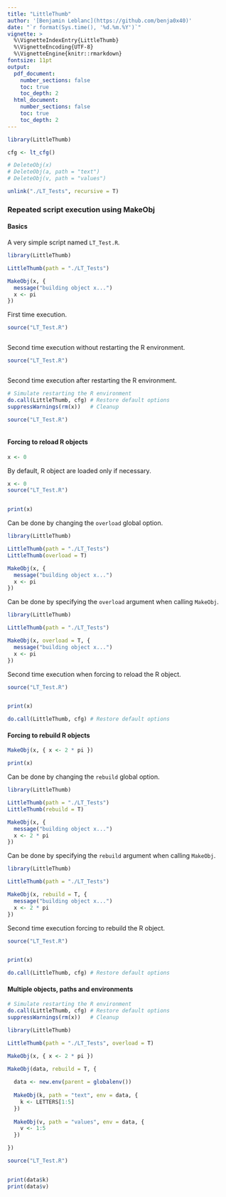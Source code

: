 ```yaml
---
title: "LittleThumb"
author: '[Benjamin Leblanc](https://github.com/benja0x40)'
date: "`r format(Sys.time(), '%d.%m.%Y')`"
vignette: >
  %\VignetteIndexEntry{LittleThumb}
  %\VignetteEncoding{UTF-8}
  %\VignetteEngine{knitr::rmarkdown}
fontsize: 11pt
output:
  pdf_document:
    number_sections: false
    toc: true
    toc_depth: 2
  html_document:
    number_sections: false
    toc: true
    toc_depth: 2
---
```


```r
library(LittleThumb)

cfg <- lt_cfg()

# DeleteObj(x)
# DeleteObj(a, path = "text")
# DeleteObj(v, path = "values")

unlink("./LT_Tests", recursive = T)
```

### Repeated script execution using MakeObj

#### Basics

A very simple script named `LT_Test.R`.

```r
library(LittleThumb)

LittleThumb(path = "./LT_Tests")

MakeObj(x, {
  message("building object x...")
  x <- pi
})
```

First time execution.

```r
source("LT_Test.R")
```
```r
```

Second time execution without restarting the R environment.

```r
source("LT_Test.R")
```
```r
```

Second time execution after restarting the R environment.

```r
# Simulate restarting the R environment
do.call(LittleThumb, cfg) # Restore default options
suppressWarnings(rm(x))   # Cleanup
```

```r
source("LT_Test.R")
```
```r
```

#### Forcing to reload R objects

```r
x <- 0
```

By default, R object are loaded only if necessary.

```r
x <- 0
source("LT_Test.R")
```
```r
```

```r
print(x)
```

Can be done by changing the `overload` global option.

```r
library(LittleThumb)

LittleThumb(path = "./LT_Tests")
LittleThumb(overload = T)

MakeObj(x, {
  message("building object x...")
  x <- pi
})
```

Can be done by specifying the `overload` argument when calling `MakeObj`.

```r
library(LittleThumb)

LittleThumb(path = "./LT_Tests")

MakeObj(x, overload = T, {
  message("building object x...")
  x <- pi
})
```

Second time execution when forcing to reload the R object.

```r
source("LT_Test.R")
```
```r
```

```r
print(x)
```

```r
do.call(LittleThumb, cfg) # Restore default options
```

#### Forcing to rebuild R objects

```r
MakeObj(x, { x <- 2 * pi })
```

```r
print(x)
```

Can be done by changing the `rebuild` global option.

```r
library(LittleThumb)

LittleThumb(path = "./LT_Tests")
LittleThumb(rebuild = T)

MakeObj(x, {
  message("building object x...")
  x <- 2 * pi
})
```

Can be done by specifying the `rebuild` argument when calling `MakeObj`.

```r
library(LittleThumb)

LittleThumb(path = "./LT_Tests")

MakeObj(x, rebuild = T, {
  message("building object x...")
  x <- 2 * pi
})
```

Second time execution forcing to rebuild the R object.

```r
source("LT_Test.R")
```
```r
```

```r
print(x)
```

```r
do.call(LittleThumb, cfg) # Restore default options
```

#### Multiple objects, paths and environments

```r
# Simulate restarting the R environment
do.call(LittleThumb, cfg) # Restore default options
suppressWarnings(rm(x))   # Cleanup
```

```r
library(LittleThumb)

LittleThumb(path = "./LT_Tests", overload = T)

MakeObj(x, { x <- 2 * pi })

MakeObj(data, rebuild = T, {
  
  data <- new.env(parent = globalenv())
  
  MakeObj(k, path = "text", env = data, {
    k <- LETTERS[1:5]
  })
  
  MakeObj(v, path = "values", env = data, {
    v <- 1:5
  })

})
```

```r
source("LT_Test.R")
```
```r
```

```r
print(data$k)
print(data$v)
```
